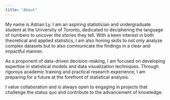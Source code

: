 ```yaml
---
title: "About"
---
```


My name is Adrian Ly. I am an aspiring statistician and undergraduate student at the University of Toronto, dedicated to deciphering the language of numbers to uncover the stories they tell. With a keen interest in both theoretical and applied statistics, I am also honing skills to not only analyze complex datasets but to also communicate the findings in a clear and impactful manner.

As a proponent of data-driven decision-making, I am focused on developing expertise in statistical models and data visualization techniques. Through rigorous academic training and practical research experience, I am preparing for a future at the forefront of statistical analysis.

I value collaboration and is always open to engaging in projects that challenge the status quo and contribute to the advancement of knowledge.